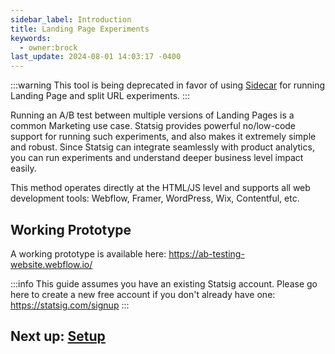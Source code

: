 ```yaml
---
sidebar_label: Introduction
title: Landing Page Experiments
keywords:
  - owner:brock
last_update: 2024-08-01 14:03:17 -0400
---
```


:::warning
This tool is being deprecated in favor of using [Sidecar](/guides/sidecar-experiments/creating-experiments#-use-redirect-action-for-running-landing-page-and-split-url-experiments) for running Landing Page and split URL experiments.
:::

Running an A/B test between multiple versions of Landing Pages is a common Marketing use case.  Statsig provides powerful no/low-code support for running such experiments, and also makes it extremely simple and robust.  Since Statsig can integrate seamlessly with product analytics, you can run experiments and understand deeper business level impact easily.

This method operates directly at the HTML/JS level and supports all web development tools: Webflow, Framer, WordPress, Wix, Contentful, etc.

## Working Prototype 
A working prototype is available here: https://ab-testing-website.webflow.io/

:::info
This guide assumes you have an existing Statsig account.  Please go here to create a new free account if you don't already have one: https://statsig.com/signup
:::

## Next up: [Setup](/guides/landing-page-experiments/setup)